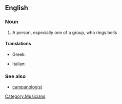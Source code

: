 ==English==

===Noun===
{{en-noun|sg=[[bell]] [[ringer]]}}

# A person, especially one of a group, who rings bells

====Translations====
{{trans-top|bell ringer}}
* Greek: {{t|el|κωδωνοκρούστης|m|tr=kodonokroústis|sc=Grek}}
{{trans-mid}}
* Italian: {{t-|it|campanaro|m}}
{{trans-bottom}}

===See also===
* [[campanologist]]

[[Category:Musicians]]